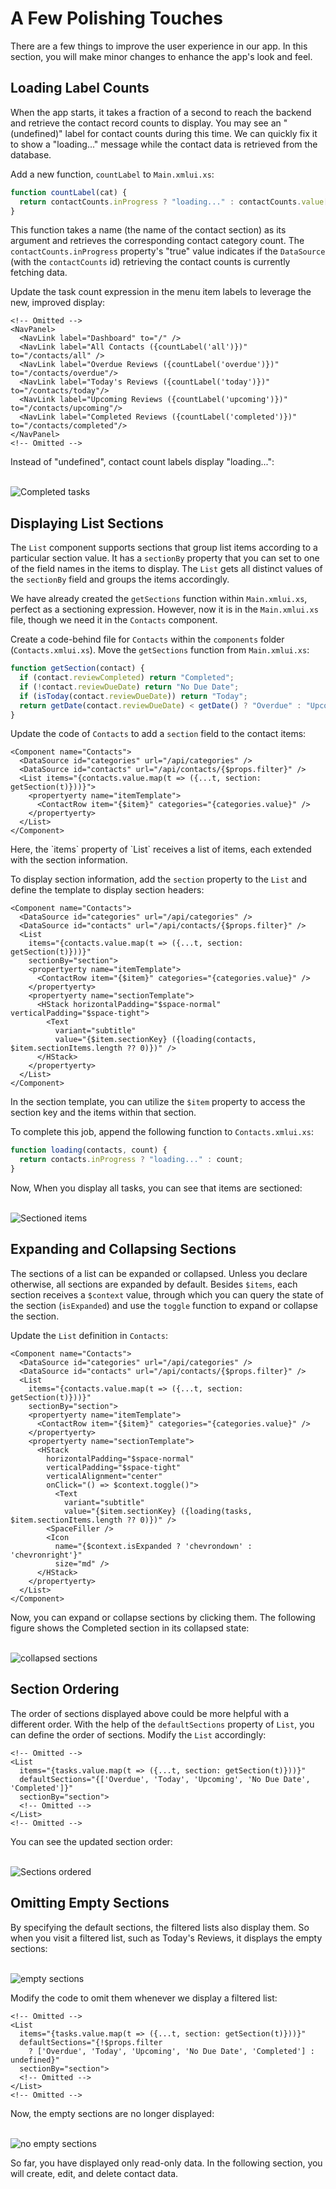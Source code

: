 
# A Few Polishing Touches

There are a few things to improve the user experience in our app. In this section, you will make minor changes to enhance the app's look and feel.

## Loading Label Counts

When the app starts, it takes a fraction of a second to reach the backend and retrieve the contact record counts to display. You may see an "(undefined)" label for contact counts during this time. We can quickly fix it to show a "loading..." message while the contact data is retrieved from the database.

Add a new function, `countLabel` to `Main.xmlui.xs`:

```javascript copy filename="Main.xmlui.xs"
function countLabel(cat) { 
  return contactCounts.inProgress ? "loading..." : contactCounts.value[cat];
}
```

This function takes a name (the name of the contact section) as its argument and retrieves the corresponding contact category count. The `contactCounts.inProgress` property's "true" value indicates if the `DataSource` (with the `contactCounts` id) retrieving the contact counts is currently fetching data.

Update the task count expression in the menu item labels to leverage the new, improved display:

```ueml copy {4-8} filename="Main.xmlui"
<!-- Omitted -->
<NavPanel>
  <NavLink label="Dashboard" to="/" />
  <NavLink label="All Contacts ({countLabel('all')})" to="/contacts/all" />
  <NavLink label="Overdue Reviews ({countLabel('overdue')})" to="/contacts/overdue"/>
  <NavLink label="Today's Reviews ({countLabel('today')})" to="/contacts/today"/>
  <NavLink label="Upcoming Reviews ({countLabel('upcoming')})" to="/contacts/upcoming"/>
  <NavLink label="Completed Reviews ({countLabel('completed')})" to="/contacts/completed"/>
</NavPanel>
<!-- Omitted -->
```

Instead of "undefined", contact count labels display "loading...":

<br/>
<Image alt="Completed tasks" src="/resources/images/get-started/loading-message.png" />

## Displaying List Sections

The `List` component supports sections that group list items according to a particular section value. It has a `sectionBy` property that you can set to one of the field names in the items to display. The `List` gets all distinct values of the `sectionBy` field and groups the items accordingly.

We have already created the `getSections` function within `Main.xmlui.xs`, perfect as a sectioning expression. However, now it is in the `Main.xmlui.xs` file, though we need it in the `Contacts` component.

Create a code-behind file for `Contacts` within the `components` folder (`Contacts.xmlui.xs`). Move the `getSections` function from `Main.xmlui.xs`:

```javascript copy filename="Contacts.xmlui.xs"
function getSection(contact) {
  if (contact.reviewCompleted) return "Completed";
  if (!contact.reviewDueDate) return "No Due Date";
  if (isToday(contact.reviewDueDate)) return "Today";
  return getDate(contact.reviewDueDate) < getDate() ? "Overdue" : "Upcoming";
}
```

Update the code of `Contacts` to add a `section` field to the contact items:

```ueml copy {3-4} filename="Contacts.xmlui"
<Component name="Contacts">
  <DataSource id="categories" url="/api/categories" />
  <DataSource id="contacts" url="/api/contacts/{$props.filter}" />
  <List items="{contacts.value.map(t => ({...t, section: getSection(t)}))}">
    <propertyerty name="itemTemplate">
      <ContactRow item="{$item}" categories="{categories.value}" />
    </propertyerty>
  </List>
</Component>
```

<Callout type="info" emoji="📔">
  Here, the `items` property of `List` receives a list of items, each extended with the section information.
</Callout>

To display section information, add the `section` property to the `List` and define the template to display section headers:

```ueml copy {6, 10-16} filename="Contacts.xmlui"
<Component name="Contacts">
  <DataSource id="categories" url="/api/categories" />
  <DataSource id="contacts" url="/api/contacts/{$props.filter}" />
  <List 
    items="{contacts.value.map(t => ({...t, section: getSection(t)}))}"
    sectionBy="section">
    <propertyerty name="itemTemplate">
      <ContactRow item="{$item}" categories="{categories.value}" />
    </propertyerty>
    <propertyerty name="sectionTemplate">
      <HStack horizontalPadding="$space-normal" verticalPadding="$space-tight">
        <Text 
          variant="subtitle" 
          value="{$item.sectionKey} ({loading(contacts, $item.sectionItems.length ?? 0)})" />
      </HStack>
    </propertyerty>
  </List>
</Component>
```

In the section template, you can utilize the `$item` property to access the section key and the items within that section.

To complete this job, append the following function to `Contacts.xmlui.xs`:

```javascript copy filename="Contacts.xmlui.xs"
function loading(contacts, count) {
  return contacts.inProgress ? "loading..." : count;
}
```

Now, When you display all tasks, you can see that items are sectioned:

<br/>
<Image alt="Sectioned items" src="/resources/images/get-started/sectioned-items.png" />

## Expanding and Collapsing Sections

The sections of a list can be expanded or collapsed. Unless you declare otherwise, all sections are expanded by default. Besides `$items`, each section receives a `$context` value, through which you can query the state of the section (`isExpanded`) and use the `toggle` function to expand or collapse the section.

Update the `List` definition in `Contacts`:

```ueml copy {10-24} filename="Contacts.xmlui"
<Component name="Contacts">
  <DataSource id="categories" url="/api/categories" />
  <DataSource id="contacts" url="/api/contacts/{$props.filter}" />
  <List 
    items="{contacts.value.map(t => ({...t, section: getSection(t)}))}"
    sectionBy="section">
    <propertyerty name="itemTemplate">
      <ContactRow item="{$item}" categories="{categories.value}" />
    </propertyerty>
    <propertyerty name="sectionTemplate">
      <HStack 
        horizontalPadding="$space-normal" 
        verticalPadding="$space-tight"
        verticalAlignment="center"
        onClick="() => $context.toggle()">
          <Text 
            variant="subtitle" 
            value="{$item.sectionKey} ({loading(tasks, $item.sectionItems.length ?? 0)})" />
        <SpaceFiller />
        <Icon 
          name="{$context.isExpanded ? 'chevrondown' : 'chevronright'}" 
          size="md" />  
      </HStack>
    </propertyerty>
  </List>
</Component>
```

Now, you can expand or collapse sections by clicking them. The following figure shows the Completed section in its collapsed state:

<br/>
<Image alt="collapsed sections" src="/resources/images/get-started/section-collapsed.png" />

## Section Ordering

The order of sections displayed above could be more helpful with a different order. With the help of the `defaultSections` property of `List`, you can define the order of sections. Modify the `List` accordingly:

```ueml copy {4} filename="Tasks.xmlui"
<!-- Omitted -->
<List 
  items="{tasks.value.map(t => ({...t, section: getSection(t)}))}"
  defaultSections="{['Overdue', 'Today', 'Upcoming', 'No Due Date', 'Completed']}"
  sectionBy="section">
  <!-- Omitted -->
</List>
<!-- Omitted -->
```

You can see the updated section order:

<br/>
<Image alt="Sections ordered" src="/resources/images/get-started/sections-ordered.png" />

## Omitting Empty Sections

By specifying the default sections, the filtered lists also display them. So when you visit a filtered list, such as Today's Reviews, it displays the empty sections:

<br/>
<Image alt="empty sections" src="/resources/images/get-started/empty-sections.png" />

Modify the code to omit them whenever we display a filtered list:

```ueml copy {4-5} filename="Tasks.xmlui"
<!-- Omitted -->
<List 
  items="{tasks.value.map(t => ({...t, section: getSection(t)}))}"
  defaultSections="{!$props.filter
    ? ['Overdue', 'Today', 'Upcoming', 'No Due Date', 'Completed'] : undefined}"
  sectionBy="section">
  <!-- Omitted -->
</List>  
<!-- Omitted -->
```

Now, the empty sections are no longer displayed:

<br/>
<Image alt="no empty sections" src="/resources/images/get-started/no-empty-sections.png" />

So far, you have displayed only read-only data. In the following section, you will create, edit, and delete contact data.